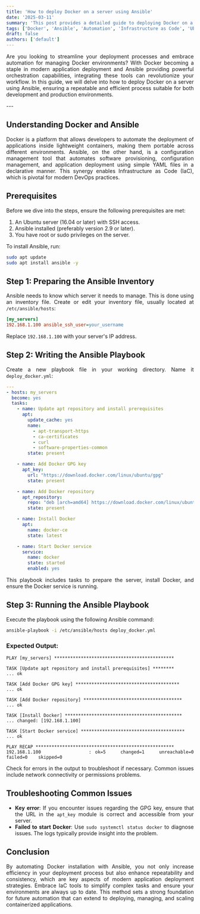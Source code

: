 ```yaml
---
title: 'How to deploy Docker on a server using Ansible'
date: '2025-03-11'
summary: 'This post provides a detailed guide to deploying Docker on a server using Ansible, focusing on automation and Infrastructure as Code (IaC).'
tags: ['Docker', 'Ansible', 'Automation', 'Infrastructure as Code', 'Ubuntu', 'Linux', 'Deployment']
draft: false
authors: ['default']
---
```


<div align="justify">

Are you looking to streamline your deployment processes and embrace automation for managing Docker environments? With Docker becoming a staple in modern application deployment and Ansible providing powerful orchestration capabilities, integrating these tools can revolutionize your workflow. In this guide, we will delve into how to deploy Docker on a server using Ansible, ensuring a repeatable and efficient process suitable for both development and production environments.

</div>
---

<div align="justify">

## Understanding Docker and Ansible

Docker is a platform that allows developers to automate the deployment of applications inside lightweight containers, making them portable across different environments. Ansible, on the other hand, is a configuration management tool that automates software provisioning, configuration management, and application deployment using simple YAML files in a declarative manner. This synergy enables Infrastructure as Code (IaC), which is pivotal for modern DevOps practices.

## Prerequisites
Before we dive into the steps, ensure the following prerequisites are met:
1. An Ubuntu server (16.04 or later) with SSH access.
2. Ansible installed (preferably version 2.9 or later).
3. You have root or sudo privileges on the server.

To install Ansible, run:
```bash
sudo apt update
sudo apt install ansible -y
```

## Step 1: Preparing the Ansible Inventory
Ansible needs to know which server it needs to manage. This is done using an inventory file. Create or edit your inventory file, usually located at `/etc/ansible/hosts`:  
```ini
[my_servers]
192.168.1.100 ansible_ssh_user=your_username
```
Replace `192.168.1.100` with your server's IP address.

## Step 2: Writing the Ansible Playbook
Create a new playbook file in your working directory. Name it `deploy_docker.yml`:  
```yaml
---
- hosts: my_servers
  become: yes
  tasks:
    - name: Update apt repository and install prerequisites
      apt:
        update_cache: yes
        name:
          - apt-transport-https
          - ca-certificates
          - curl
          - software-properties-common
        state: present

    - name: Add Docker GPG key
      apt_key:
        url: "https://download.docker.com/linux/ubuntu/gpg"
        state: present

    - name: Add Docker repository
      apt_repository:
        repo: "deb [arch=amd64] https://download.docker.com/linux/ubuntu {{ ansible_distribution_release }} stable"
        state: present

    - name: Install Docker
      apt:
        name: docker-ce
        state: latest

    - name: Start Docker service
      service:
        name: docker
        state: started
        enabled: yes
```
This playbook includes tasks to prepare the server, install Docker, and ensure the Docker service is running.

## Step 3: Running the Ansible Playbook
Execute the playbook using the following Ansible command:
```bash
ansible-playbook -i /etc/ansible/hosts deploy_docker.yml
```
### Expected Output:
```
PLAY [my_servers] *********************************************

TASK [Update apt repository and install prerequisites] ********
... ok

TASK [Add Docker GPG key] ***************************************
... ok

TASK [Add Docker repository] *************************************
... ok

TASK [Install Docker] ********************************************
... changed: [192.168.1.100]

TASK [Start Docker service] ***************************************
... ok

PLAY RECAP ****************************************************
192.168.1.100             : ok=5    changed=1    unreachable=0    failed=0    skipped=0   
```
Check for errors in the output to troubleshoot if necessary. Common issues include network connectivity or permissions problems.

## Troubleshooting Common Issues
- **Key error**: If you encounter issues regarding the GPG key, ensure that the URL in the `apt_key` module is correct and accessible from your server.
- **Failed to start Docker**: Use `sudo systemctl status docker` to diagnose issues. The logs typically provide insight into the problem.

## Conclusion
By automating Docker installation with Ansible, you not only increase efficiency in your deployment process but also enhance repeatability and consistency, which are key aspects of modern application deployment strategies. Embrace IaC tools to simplify complex tasks and ensure your environments are always up to date. This method sets a strong foundation for future automation that can extend to deploying, managing, and scaling containerized applications.

</div>